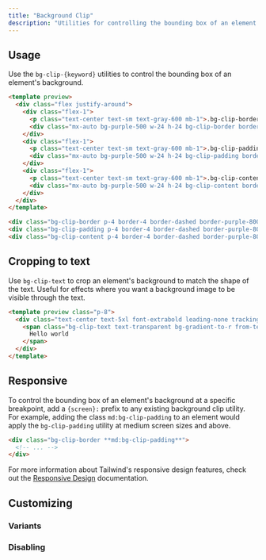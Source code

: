 ```yaml
---
title: "Background Clip"
description: "Utilities for controlling the bounding box of an element's background."
---
```




## Usage

Use the `bg-clip-{keyword}` utilities to control the bounding box of an element's background.

```html
<template preview>
  <div class="flex justify-around">
    <div class="flex-1">
      <p class="text-center text-sm text-gray-600 mb-1">.bg-clip-border</p>
      <div class="mx-auto bg-purple-500 w-24 h-24 bg-clip-border border-4 border-dashed border-purple-800 p-4"></div>
    </div>
    <div class="flex-1">
      <p class="text-center text-sm text-gray-600 mb-1">.bg-clip-padding</p>
      <div class="mx-auto bg-purple-500 w-24 h-24 bg-clip-padding border-4 border-dashed border-purple-800 p-4"></div>
    </div>
    <div class="flex-1">
      <p class="text-center text-sm text-gray-600 mb-1">.bg-clip-content</p>
      <div class="mx-auto bg-purple-500 w-24 h-24 bg-clip-content border-4 border-dashed border-purple-800 p-4"></div>
    </div>
  </div>
</template>

<div class="bg-clip-border p-4 border-4 border-dashed border-purple-800 bg-purple-500"></div>
<div class="bg-clip-padding p-4 border-4 border-dashed border-purple-800 bg-purple-500"></div>
<div class="bg-clip-content p-4 border-4 border-dashed border-purple-800 bg-purple-500"></div>
```

## Cropping to text

Use `bg-clip-text` to crop an element's background to match the shape of the text. Useful for effects where you want a background image to be visible through the text.

```html
<template preview class="p-8">
  <div class="text-center text-5xl font-extrabold leading-none tracking-tight">
    <span class="bg-clip-text text-transparent bg-gradient-to-r from-teal-400 to-blue-500">
      Hello world
    </span>
  </div>
</template>
```

## Responsive

To control the bounding box of an element's background at a specific breakpoint, add a `{screen}:` prefix to any existing background clip utility. For example, adding the class `md:bg-clip-padding` to an element would apply the `bg-clip-padding` utility at medium screen sizes and above.

```html
<div class="bg-clip-border **md:bg-clip-padding**">
  <!-- ... -->
</div>
```

For more information about Tailwind's responsive design features, check out the [Responsive Design](/docs/responsive-design) documentation.

## Customizing

### Variants

<Variants plugin="backgroundClip" />

### Disabling

<Disabling plugin="backgroundClip" />
